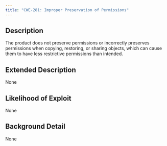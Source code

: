 ```yaml
---
title: "CWE-281: Improper Preservation of Permissions"
---
```


## Description
The product does not preserve permissions or incorrectly preserves permissions when copying, restoring, or sharing objects, which can cause them to have less restrictive permissions than intended.

## Extended Description
None

## Likelihood of Exploit
None

## Background Detail
None
        